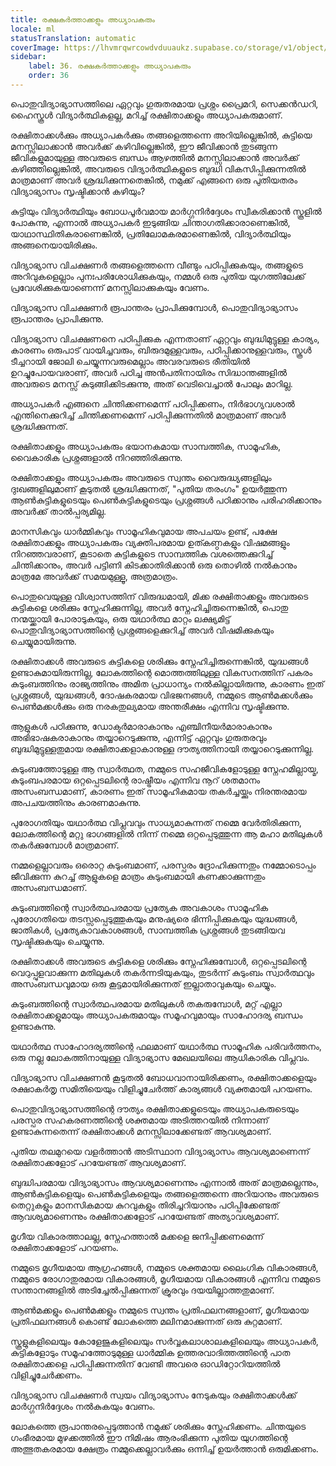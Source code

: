 ```yaml
---
title: രക്ഷകർത്താക്കളും അധ്യാപകരും
locale: ml
statusTranslation: automatic
coverImage: https://lhvmrqwrcowdvduuaukz.supabase.co/storage/v1/object/public/strapi-uploads/small_cover-educacion-fundamental.webp-2d51a7828a2b1309555be27f7e2a61a0.webp
sidebar:
    label: 36. രക്ഷകർത്താക്കളും അധ്യാപകരും
    order: 36
---
```

പൊതുവിദ്യാഭ്യാസത്തിലെ ഏറ്റവും ഗുരുതരമായ പ്രശ്നം പ്രൈമറി, സെക്കൻഡറി, ഹൈസ്കൂൾ വിദ്യാർത്ഥികളല്ല, മറിച്ച് രക്ഷിതാക്കളും അധ്യാപകരുമാണ്.

രക്ഷിതാക്കൾക്കും അധ്യാപകർക്കും തങ്ങളെത്തന്നെ അറിയില്ലെങ്കിൽ, കുട്ടിയെ മനസ്സിലാക്കാൻ അവർക്ക് കഴിവില്ലെങ്കിൽ, ഈ ജീവിക്കാൻ തുടങ്ങുന്ന ജീവികളുമായുള്ള അവരുടെ ബന്ധം ആഴത്തിൽ മനസ്സിലാക്കാൻ അവർക്ക് കഴിഞ്ഞില്ലെങ്കിൽ, അവരുടെ വിദ്യാർത്ഥികളുടെ ബുദ്ധി വികസിപ്പിക്കുന്നതിൽ മാത്രമാണ് അവർ ശ്രദ്ധിക്കുന്നതെങ്കിൽ, നമുക്ക് എങ്ങനെ ഒരു പുതിയതരം വിദ്യാഭ്യാസം സൃഷ്ടിക്കാൻ കഴിയും?

കുട്ടിയും വിദ്യാർത്ഥിയും ബോധപൂർവമായ മാർഗ്ഗനിർദ്ദേശം സ്വീകരിക്കാൻ സ്കൂളിൽ പോകുന്നു, എന്നാൽ അധ്യാപകർ ഇടുങ്ങിയ ചിന്താഗതിക്കാരാണെങ്കിൽ, യാഥാസ്ഥിതികരാണെങ്കിൽ, പ്രതിലോമകരമാണെങ്കിൽ, വിദ്യാർത്ഥിയും അങ്ങനെയായിരിക്കും.

വിദ്യാഭ്യാസ വിചക്ഷണർ തങ്ങളെത്തന്നെ വീണ്ടും പഠിപ്പിക്കുകയും, തങ്ങളുടെ അറിവുകളെല്ലാം പുനഃപരിശോധിക്കുകയും, നമ്മൾ ഒരു പുതിയ യുഗത്തിലേക്ക് പ്രവേശിക്കുകയാണെന്ന് മനസ്സിലാക്കുകയും വേണം.

വിദ്യാഭ്യാസ വിചക്ഷണർ രൂപാന്തരം പ്രാപിക്കുമ്പോൾ, പൊതുവിദ്യാഭ്യാസം രൂപാന്തരം പ്രാപിക്കുന്നു.

വിദ്യാഭ്യാസ വിചക്ഷണനെ പഠിപ്പിക്കുക എന്നതാണ് ഏറ്റവും ബുദ്ധിമുട്ടുള്ള കാര്യം, കാരണം ഒരുപാട് വായിച്ചവരും, ബിരുദമുള്ളവരും, പഠിപ്പിക്കാനുള്ളവരും, സ്കൂൾ ടീച്ചറായി ജോലി ചെയ്യുന്നവരുമെല്ലാം അവരവരുടെ രീതിയിൽ ഉറച്ചുപോയവരാണ്, അവർ പഠിച്ച അൻപതിനായിരം സിദ്ധാന്തങ്ങളിൽ അവരുടെ മനസ്സ് കുടുങ്ങിക്കിടക്കുന്നു, അത് വെടിവെച്ചാൽ പോലും മാറില്ല.

അധ്യാപകർ എങ്ങനെ ചിന്തിക്കണമെന്ന് പഠിപ്പിക്കണം, നിർഭാഗ്യവശാൽ എന്തിനെക്കുറിച്ച് ചിന്തിക്കണമെന്ന് പഠിപ്പിക്കുന്നതിൽ മാത്രമാണ് അവർ ശ്രദ്ധിക്കുന്നത്.

രക്ഷിതാക്കളും അധ്യാപകരും ഭയാനകമായ സാമ്പത്തിക, സാമൂഹിക, വൈകാരിക പ്രശ്നങ്ങളാൽ നിറഞ്ഞിരിക്കുന്നു.

രക്ഷിതാക്കളും അധ്യാപകരും അവരുടെ സ്വന്തം വൈരുദ്ധ്യങ്ങളിലും ദുഃഖങ്ങളിലുമാണ് കൂടുതൽ ശ്രദ്ധിക്കുന്നത്, "പുതിയ തരംഗം" ഉയർത്തുന്ന ആൺകുട്ടികളുടെയും പെൺകുട്ടികളുടെയും പ്രശ്നങ്ങൾ പഠിക്കാനും പരിഹരിക്കാനും അവർക്ക് താൽപ്പര്യമില്ല.

മാനസികവും ധാർമ്മികവും സാമൂഹികവുമായ അപചയം ഉണ്ട്, പക്ഷേ രക്ഷിതാക്കളും അധ്യാപകരും വ്യക്തിപരമായ ഉത്കണ്ഠകളും വിഷമങ്ങളും നിറഞ്ഞവരാണ്, കൂടാതെ കുട്ടികളുടെ സാമ്പത്തിക വശത്തെക്കുറിച്ച് ചിന്തിക്കാനും, അവർ പട്ടിണി കിടക്കാതിരിക്കാൻ ഒരു തൊഴിൽ നൽകാനും മാത്രമേ അവർക്ക് സമയമുള്ളൂ, അത്രമാത്രം.

പൊതുവെയുള്ള വിശ്വാസത്തിന് വിരുദ്ധമായി, മിക്ക രക്ഷിതാക്കളും അവരുടെ കുട്ടികളെ ശരിക്കും സ്നേഹിക്കുന്നില്ല, അവർ സ്നേഹിച്ചിരുന്നെങ്കിൽ, പൊതു നന്മയ്ക്കായി പോരാടുകയും, ഒരു യഥാർത്ഥ മാറ്റം ലക്ഷ്യമിട്ട് പൊതുവിദ്യാഭ്യാസത്തിന്റെ പ്രശ്നങ്ങളെക്കുറിച്ച് അവർ വിഷമിക്കുകയും ചെയ്യുമായിരുന്നു.

രക്ഷിതാക്കൾ അവരുടെ കുട്ടികളെ ശരിക്കും സ്നേഹിച്ചിരുന്നെങ്കിൽ, യുദ്ധങ്ങൾ ഉണ്ടാകുമായിരുന്നില്ല, ലോകത്തിന്റെ മൊത്തത്തിലുള്ള വികസനത്തിന് പകരം കുടുംബത്തിനും രാജ്യത്തിനും അമിത പ്രാധാന്യം നൽകില്ലായിരുന്നു, കാരണം ഇത് പ്രശ്നങ്ങൾ, യുദ്ധങ്ങൾ, ദോഷകരമായ വിഭജനങ്ങൾ, നമ്മുടെ ആൺമക്കൾക്കും പെൺമക്കൾക്കും ഒരു നരകതുല്യമായ അന്തരീക്ഷം എന്നിവ സൃഷ്ടിക്കുന്നു.

ആളുകൾ പഠിക്കുന്നു, ഡോക്ടർമാരാകാനും എഞ്ചിനീയർമാരാകാനും അഭിഭാഷകരാകാനും തയ്യാറെടുക്കുന്നു, എന്നിട്ട് ഏറ്റവും ഗുരുതരവും ബുദ്ധിമുട്ടുള്ളതുമായ രക്ഷിതാക്കളാകാനുള്ള ദൗത്യത്തിനായി തയ്യാറെടുക്കുന്നില്ല.

കുടുംബത്തോടുള്ള ആ സ്വാർത്ഥത, നമ്മുടെ സഹജീവികളോടുള്ള സ്നേഹമില്ലായ്മ, കുടുംബപരമായ ഒറ്റപ്പെടലിന്റെ രാഷ്ട്രീയം എന്നിവ നൂറ് ശതമാനം അസംബന്ധമാണ്, കാരണം ഇത് സാമൂഹികമായ തകർച്ചയ്ക്കും നിരന്തരമായ അപചയത്തിനും കാരണമാകുന്നു.

പുരോഗതിയും യഥാർത്ഥ വിപ്ലവവും സാധ്യമാകുന്നത് നമ്മെ വേർതിരിക്കുന്ന, ലോകത്തിന്റെ മറ്റു ഭാഗങ്ങളിൽ നിന്ന് നമ്മെ ഒറ്റപ്പെടുത്തുന്ന ആ മഹാ മതിലുകൾ തകർക്കുമ്പോൾ മാത്രമാണ്.

നമ്മളെല്ലാവരും ഒരൊറ്റ കുടുംബമാണ്, പരസ്പരം ദ്രോഹിക്കുന്നതും നമ്മോടൊപ്പം ജീവിക്കുന്ന കുറച്ച് ആളുകളെ മാത്രം കുടുംബമായി കണക്കാക്കുന്നതും അസംബന്ധമാണ്.

കുടുംബത്തിന്റെ സ്വാർത്ഥപരമായ പ്രത്യേക അവകാശം സാമൂഹിക പുരോഗതിയെ തടസ്സപ്പെടുത്തുകയും മനുഷ്യരെ ഭിന്നിപ്പിക്കുകയും യുദ്ധങ്ങൾ, ജാതികൾ, പ്രത്യേകാവകാശങ്ങൾ, സാമ്പത്തിക പ്രശ്നങ്ങൾ തുടങ്ങിയവ സൃഷ്ടിക്കുകയും ചെയ്യുന്നു.

രക്ഷിതാക്കൾ അവരുടെ കുട്ടികളെ ശരിക്കും സ്നേഹിക്കുമ്പോൾ, ഒറ്റപ്പെടലിന്റെ വെറുപ്പുളവാക്കുന്ന മതിലുകൾ തകർന്നടിയുകയും, തുടർന്ന് കുടുംബം സ്വാർത്ഥവും അസംബന്ധവുമായ ഒരു കൂട്ടമായിരിക്കുന്നത് ഇല്ലാതാവുകയും ചെയ്യും.

കുടുംബത്തിന്റെ സ്വാർത്ഥപരമായ മതിലുകൾ തകരുമ്പോൾ, മറ്റ് എല്ലാ രക്ഷിതാക്കളുമായും അധ്യാപകരുമായും സമൂഹവുമായും സാഹോദര്യ ബന്ധം ഉണ്ടാകുന്നു.

യഥാർത്ഥ സാഹോദര്യത്തിന്റെ ഫലമാണ് യഥാർത്ഥ സാമൂഹിക പരിവർത്തനം, ഒരു നല്ല ലോകത്തിനായുള്ള വിദ്യാഭ്യാസ മേഖലയിലെ ആധികാരിക വിപ്ലവം.

വിദ്യാഭ്യാസ വിചക്ഷണൻ കൂടുതൽ ബോധവാനായിരിക്കണം, രക്ഷിതാക്കളെയും രക്ഷാകർതൃ സമിതിയെയും വിളിച്ചുചേർത്ത് കാര്യങ്ങൾ വ്യക്തമായി പറയണം.

പൊതുവിദ്യാഭ്യാസത്തിന്റെ ദൗത്യം രക്ഷിതാക്കളുടെയും അധ്യാപകരുടെയും പരസ്പര സഹകരണത്തിന്റെ ശക്തമായ അടിത്തറയിൽ നിന്നാണ് ഉണ്ടാകുന്നതെന്ന് രക്ഷിതാക്കൾ മനസ്സിലാക്കേണ്ടത് ആവശ്യമാണ്.

പുതിയ തലമുറയെ വളർത്താൻ അടിസ്ഥാന വിദ്യാഭ്യാസം ആവശ്യമാണെന്ന് രക്ഷിതാക്കളോട് പറയേണ്ടത് ആവശ്യമാണ്.

ബുദ്ധിപരമായ വിദ്യാഭ്യാസം ആവശ്യമാണെന്നും എന്നാൽ അത് മാത്രമല്ലെന്നും, ആൺകുട്ടികളെയും പെൺകുട്ടികളെയും തങ്ങളെത്തന്നെ അറിയാനും അവരുടെ തെറ്റുകളും മാനസികമായ കുറവുകളും തിരിച്ചറിയാനും പഠിപ്പിക്കേണ്ടത് ആവശ്യമാണെന്നും രക്ഷിതാക്കളോട് പറയേണ്ടത് അത്യാവശ്യമാണ്.

മൃഗീയ വികാരത്താലല്ല, സ്നേഹത്താൽ മക്കളെ ജനിപ്പിക്കണമെന്ന് രക്ഷിതാക്കളോട് പറയണം.

നമ്മുടെ മൃഗീയമായ ആഗ്രഹങ്ങൾ, നമ്മുടെ ശക്തമായ ലൈംഗിക വികാരങ്ങൾ, നമ്മുടെ രോഗാതുരമായ വികാരങ്ങൾ, മൃഗീയമായ വികാരങ്ങൾ എന്നിവ നമ്മുടെ സന്താനങ്ങളിൽ അടിച്ചേൽപ്പിക്കുന്നത് ക്രൂരവും ദയയില്ലാത്തതുമാണ്.

ആൺമക്കളും പെൺമക്കളും നമ്മുടെ സ്വന്തം പ്രതിഫലനങ്ങളാണ്, മൃഗീയമായ പ്രതിഫലനങ്ങൾ കൊണ്ട് ലോകത്തെ മലിനമാക്കുന്നത് ഒരു കുറ്റമാണ്.

സ്കൂളുകളിലെയും കോളേജുകളിലെയും സർവ്വകലാശാലകളിലെയും അധ്യാപകർ, കുട്ടികളോടും സമൂഹത്തോടുമുള്ള ധാർമ്മിക ഉത്തരവാദിത്തത്തിന്റെ പാത രക്ഷിതാക്കളെ പഠിപ്പിക്കുന്നതിന് വേണ്ടി അവരെ ഓഡിറ്റോറിയത്തിൽ വിളിച്ചുചേർക്കണം.

വിദ്യാഭ്യാസ വിചക്ഷണർ സ്വയം വിദ്യാഭ്യാസം നേടുകയും രക്ഷിതാക്കൾക്ക് മാർഗ്ഗനിർദ്ദേശം നൽകുകയും വേണം.

ലോകത്തെ രൂപാന്തരപ്പെടുത്താൻ നമുക്ക് ശരിക്കും സ്നേഹിക്കണം. ചിന്തയുടെ ഗംഭീരമായ മുഴക്കത്തിൽ ഈ നിമിഷം ആരംഭിക്കുന്ന പുതിയ യുഗത്തിന്റെ അത്ഭുതകരമായ ക്ഷേത്രം നമ്മുക്കെല്ലാവർക്കും ഒന്നിച്ച് ഉയർത്താൻ ഒരുമിക്കണം.
